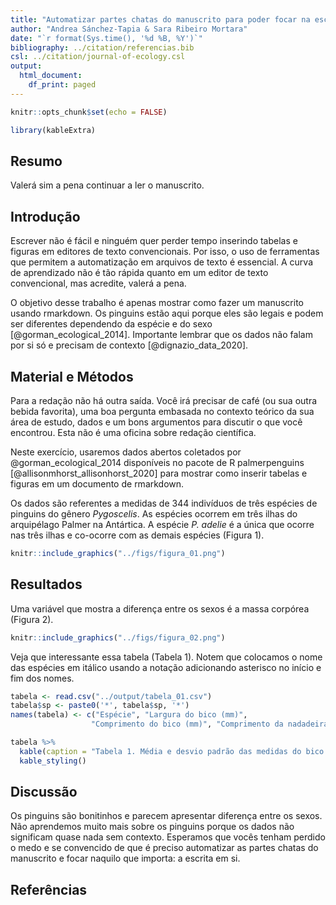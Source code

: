 ```yaml
---
title: "Automatizar partes chatas do manuscrito para poder focar na escrita: um exercício usando dados de pinguins"
author: "Andrea Sánchez-Tapia & Sara Ribeiro Mortara"
date: "`r format(Sys.time(), '%d %B, %Y')`"
bibliography: ../citation/referencias.bib
csl: ../citation/journal-of-ecology.csl
output:
  html_document:
    df_print: paged
---
```


```r
knitr::opts_chunk$set(echo = FALSE)

library(kableExtra)
```

## Resumo

Valerá sim a pena continuar a ler o manuscrito. 

## Introdução

Escrever não é fácil e ninguém quer perder tempo inserindo tabelas e figuras em editores de texto convencionais. Por isso, o uso de ferramentas que permitem a automatização em arquivos de texto é essencial. A curva de aprendizado não é tão rápida quanto em um editor de texto convencional, mas acredite, valerá a pena. 

O objetivo desse trabalho é apenas mostrar como fazer um manuscrito usando rmarkdown. Os pinguins estão aqui porque eles são legais e podem ser diferentes dependendo da espécie e do sexo [@gorman_ecological_2014]. Importante lembrar que os dados não falam por si só e precisam de contexto [@dignazio_data_2020]. 


## Material e Métodos

Para a redação não há outra saída. Você irá precisar de café (ou sua outra bebida favorita), uma boa pergunta embasada no contexto teórico da sua área de estudo, dados e um bons argumentos para discutir o que você encontrou. Esta não é uma oficina sobre redação científica. 

Neste exercício, usaremos dados abertos coletados por @gorman_ecological_2014 disponíveis no pacote de R palmerpenguins [@allisonmhorst_allisonhorst_2020] para mostrar como inserir tabelas e figuras em um documento de rmarkdown.

Os dados são referentes a medidas de 344 indivíduos de três espécies de pinguins do gênero *Pygoscelis*. As espécies ocorrem em três ilhas do arquipélago Palmer na Antártica. A espécie *P. adelie* é a única que ocorre nas três ilhas e co-ocorre com as demais espécies (Figura 1). 

```r
knitr::include_graphics("../figs/figura_01.png")
```


## Resultados

Uma variável que mostra a diferença entre os sexos é a massa corpórea (Figura 2). 

```r
knitr::include_graphics("../figs/figura_02.png")

```

Veja que interessante essa tabela (Tabela 1). Notem que colocamos o nome das espécies em itálico usando a notação adicionando asterisco no início e fim dos nomes. 

```r
tabela <- read.csv("../output/tabela_01.csv")
tabela$sp <- paste0('*', tabela$sp, '*')
names(tabela) <- c("Espécie", "Largura do bico (mm)",
                  "Comprimento do bico (mm)", "Comprimento da nadadeira (mm)")

tabela %>% 
  kable(caption = "Tabela 1. Média e desvio padrão das medidas do bico e nadadeira das três espécies") %>% 
  kable_styling()
```



## Discussão

Os pinguins são bonitinhos e parecem apresentar diferença entre os sexos. Não aprendemos muito mais sobre os pinguins porque os dados não significam quase nada sem contexto. Esperamos que vocês tenham perdido o medo e se convencido de que é preciso automatizar as partes chatas do manuscrito e focar naquilo que importa: a escrita em si.

## Referências
